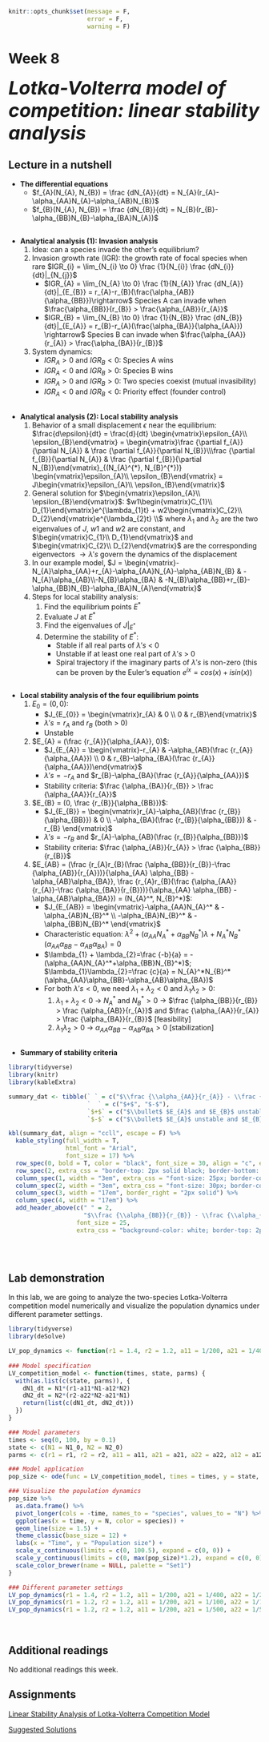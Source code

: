 ```r
knitr::opts_chunk$set(message = F, 
                      error = F, 
                      warning = F)

```

# Week 8 {-} 
<div style = "font-size: 28pt"> **_Lotka-Volterra model of competition: linear stability analysis_**</div>

## Lecture in a nutshell {-}

* **The differential equations**
    * $f_{A}(N_{A}, N_{B}) = \frac {dN_{A}}{dt} = N_{A}(r_{A}-\alpha_{AA}N_{A}-\alpha_{AB}N_{B})$
    * $f_{B}(N_{A}, N_{B}) = \frac {dN_{B}}{dt} = N_{B}(r_{B}-\alpha_{BB}N_{B}-\alpha_{BA}N_{A})$

<div style="height:1px ;"><br></div> 

* **Analytical analysis (1): Invasion analysis**
    1. Idea: can a species invade the other's equilibrium?
    2. Invasion growth rate (IGR): the growth rate of focal species when rare 
    $IGR_{i} =  \lim_{N_{i} \to 0} \frac {1}{N_{i}} \frac {dN_{i}}{dt}|_{N_{j}}$
        * $IGR_{A} = \lim_{N_{A} \to 0} \frac {1}{N_{A}} \frac {dN_{A}}{dt}|_{E_{B}} = r_{A}-r_{B}(\frac{\alpha_{AB}}{\alpha_{BB}})\rightarrow$ Species A can invade when $\frac{\alpha_{BB}}{r_{B}} > \frac{\alpha_{AB}}{r_{A}}$     
        * $IGR_{B} = \lim_{N_{B} \to 0} \frac {1}{N_{B}} \frac {dN_{B}}{dt}|_{E_{A}} = r_{B}-r_{A}(\frac{\alpha_{BA}}{\alpha_{AA}}) \rightarrow$ Species B can invade when $\frac{\alpha_{AA}}{r_{A}} > \frac{\alpha_{BA}}{r_{B}}$ 
    3. System dynamics:
        * $IGR_{A} > 0$ and $IGR_{B} < 0$: Species A wins
        * $IGR_{A} < 0$ and $IGR_{B} > 0$: Species B wins
        * $IGR_{A} > 0$ and $IGR_{B} > 0$: Two species coexist (mutual invasibility)
        * $IGR_{A} < 0$ and $IGR_{B} < 0$: Priority effect (founder control)

<div style="height:1px ;"><br></div> 

* **Analytical analysis (2): Local stability analysis**
    1. Behavior of a small displacement $\epsilon$ near the equilibrium: $\frac{d\epsilon}{dt} = \frac{d}{dt} \begin{vmatrix}\epsilon_{A}\\ \epsilon_{B}\end{vmatrix} = \begin{vmatrix}\frac {\partial f_{A}}{\partial N_{A}} & \frac {\partial f_{A}}{\partial N_{B}}\\\frac {\partial f_{B}}{\partial N_{A}} & \frac {\partial f_{B}}{\partial N_{B}}\end{vmatrix}_{(N_{A}^{*}, N_{B}^{*})} \begin{vmatrix}\epsilon_{A}\\ \epsilon_{B}\end{vmatrix} = J\begin{vmatrix}\epsilon_{A}\\ \epsilon_{B}\end{vmatrix}$
    2. General solution for $\begin{vmatrix}\epsilon_{A}\\ \epsilon_{B}\end{vmatrix}$: $w1\begin{vmatrix}C_{1}\\ D_{1}\end{vmatrix}e^{\lambda_{1}t} + w2\begin{vmatrix}C_{2}\\ D_{2}\end{vmatrix}e^{\lambda_{2}t} \\$
    where $\lambda_{1}$ and $\lambda_{2}$ are the two eigenvalues of $J$, $w1$ and $w2$ are constant, and $\begin{vmatrix}C_{1}\\ D_{1}\end{vmatrix}$ and $\begin{vmatrix}C_{2}\\ D_{2}\end{vmatrix}$ are the corresponding eigenvectors
    $\to \lambda's$ govern the dynamics of the displacement
    3. In our example model, $J = \begin{vmatrix}-N_{A}\alpha_{AA}+r_{A}-\alpha_{AA}N_{A}-\alpha_{AB}N_{B} & -N_{A}\alpha_{AB}\\-N_{B}\alpha_{BA} & -N_{B}\alpha_{BB}+r_{B}-\alpha_{BB}N_{B}-\alpha_{BA}N_{A}\end{vmatrix}$
    4. Steps for local stability analysis:
        1. Find the equilibrium points $E^{*}$
        2. Evaluate $J$ at $E^{*}$
        3. Find the eigenvalues of $J|_{E^{*}}$
        4. Determine the stability of $E^{*}$:
            * Stable if all real parts of $\lambda's$ < 0
            * Unstable if at least one real part of $\lambda's$ > 0
            * Spiral trajectory if the imaginary parts of $\lambda's$ is non-zero (this can be proven by the Euler's equation $e^{ix} = cos(x) + isin(x)$)

<div style="height:1px ;"><br></div> 

* **Local stability analysis of the four equilibrium points**
    1. $E_{0} = (0, 0)$:
        * $J_{E_{0}} = \begin{vmatrix}r_{A} & 0 \\ 0 & r_{B}\end{vmatrix}$
        * $\lambda's = r_{A}$ and $r_{B}$ (both > 0)
        * Unstable
    2. $E_{A} = (\frac {r_{A}}{\alpha_{AA}}, 0)$: 
        * $J_{E_{A}} = \begin{vmatrix}-r_{A} & -\alpha_{AB}(\frac {r_{A}}{\alpha_{AA}}) \\ 0 & r_{B}-\alpha_{BA}(\frac {r_{A}}{\alpha_{AA}})\end{vmatrix}$
        * $\lambda's = -r_{A}$ and $r_{B}-\alpha_{BA}(\frac {r_{A}}{\alpha_{AA}})$
        * Stability criteria: $\frac {\alpha_{BA}}{r_{B}} > \frac {\alpha_{AA}}{r_{A}}$
    3. $E_{B} = (0, \frac {r_{B}}{\alpha_{BB}})$:
        * $J_{E_{B}} = \begin{vmatrix}r_{A}-\alpha_{AB}(\frac {r_{B}}{\alpha_{BB}}) & 0 \\ -\alpha_{BA}(\frac {r_{B}}{\alpha_{BB}}) & -r_{B} \end{vmatrix}$
        * $\lambda's = -r_{B}$ and $r_{A}-\alpha_{AB}(\frac {r_{B}}{\alpha_{BB}})$
        * Stability criteria: $\frac {\alpha_{AB}}{r_{A}} > \frac {\alpha_{BB}}{r_{B}}$
    4. $E_{AB} = (\frac {r_{A}r_{B}(\frac {\alpha_{BB}}{r_{B}}-\frac {\alpha_{AB}}{r_{A}})}{\alpha_{AA} \alpha_{BB} - \alpha_{AB}\alpha_{BA}}, \frac {r_{A}r_{B}(\frac {\alpha_{AA}}{r_{A}}-\frac {\alpha_{BA}}{r_{B}})}{\alpha_{AA} \alpha_{BB} - \alpha_{AB}\alpha_{BA}}) = (N_{A}^*, N_{B}^*)$:
        * $J_{E_{AB}} = \begin{vmatrix}-\alpha_{AA}N_{A}^* & -\alpha_{AB}N_{B}^* \\ -\alpha_{BA}N_{B}^* & -\alpha_{BB}N_{B}^* \end{vmatrix}$
        * Characteristic equation: $\lambda^2+(\alpha_{AA}N_{A}^*+\alpha_{BB}N_{B}^*)\lambda+N_{A}^*N_{B}^*(\alpha_{AA}\alpha_{BB}-\alpha_{AB}\alpha_{BA}) = 0$
        * $\lambda_{1} + \lambda_{2}=\frac {-b}{a} = -(\alpha_{AA}N_{A}^*+\alpha_{BB}N_{B}^*)$; $\lambda_{1}\lambda_{2}=\frac {c}{a} = N_{A}^*N_{B}^*(\alpha_{AA}\alpha_{BB}-\alpha_{AB}\alpha_{BA})$
        * For both $\lambda's < 0$, we need $\lambda_{1} + \lambda_{2} < 0$ and $\lambda_{1}\lambda_{2} > 0$:
            1. $\lambda_{1} + \lambda_{2} < 0$ $\to$ $N_{A}^*$ and $N_{B}^* > 0$ $\to$ $\frac {\alpha_{BB}}{r_{B}} > \frac {\alpha_{AB}}{r_{A}}$ and $\frac {\alpha_{AA}}{r_{A}} > \frac {\alpha_{BA}}{r_{B}}$ [feasibility]
            2. $\lambda_{1}\lambda_{2} > 0$ $\to$ $\alpha_{AA}\alpha_{BB}-\alpha_{AB}\alpha_{BA} > 0$ [stabilization]

<div style="height:1px ;"><br></div>

* **Summary of stability criteria**

<style>
.book-body .page-wrapper .page-inner section.normal table th {
    border: 1px solid white !important;
}

.book-body .page-wrapper .page-inner section.normal table th div {
    border: 1px solid white !important;
}

</style>

```r
library(tidyverse)
library(knitr)
library(kableExtra)

summary_dat <- tibble(` ` = c("$\\frac {\\alpha_{AA}}{r_{A}} - \\frac {\\alpha_{BA}}{r_{B}}$", ""),
                      `  ` = c("$+$", "$-$"),
                      `$+$` = c("$\\bullet$ $E_{A}$ and $E_{B}$ unstable <br> $\\bullet$ $E_{AB}$ feasible and stable <br> $\\bullet$ $IGR_{A}$ > 0 and $IGR_{B}$ > 0 <br> $\\bullet$ Stable coexistence", "$\\bullet$ $E_{A}$ stable and $E_{B}$ unstable <br> $\\bullet$ $E_{AB}$ unfeasible <br> $\\bullet$ $IGR_{A}$ > 0 and $IGR_{B}$ < 0 <br> $\\bullet$ Species A wins"), 
                      `$-$` = c("$\\bullet$ $E_{A}$ unstable and $E_{B}$ stable <br> $\\bullet$ $E_{AB}$ unfeasible <br> $\\bullet$ $IGR_{A}$ < 0 and $IGR_{B}$ > 0 <br> $\\bullet$ Species B wins", "$\\bullet$ $E_{A}$ and $E_{B}$ stable <br> $\\bullet$ $E_{AB}$ feasible but unstable <br> $\\bullet$ $IGR_{A}$ < 0 and $IGR_{B}$ < 0 <br> $\\bullet$ Priority effect"))

kbl(summary_dat, align = "ccll", escape = F) %>%
  kable_styling(full_width = T, 
                html_font = "Arial",
                font_size = 17) %>%
  row_spec(0, bold = T, color = "black", font_size = 30, align = "c", extra_css = "border-color: white; background-color: white;") %>%
  row_spec(2, extra_css = "border-top: 2px solid black; border-bottom: 2px solid white; background-color: white;") %>%
  column_spec(1, width = "3em", extra_css = "font-size: 25px; border-color: white; vertical-align: bottom;") %>%
  column_spec(2, width = "3em", extra_css = "font-size: 30px; border-color: white; border-top: 5px; font-weight: bold; vertical-align: middle;") %>%
  column_spec(3, width = "17em", border_right = "2px solid") %>%
  column_spec(4, width = "17em") %>%
  add_header_above(c(" " = 2, 
                     "$\\frac {\\alpha_{BB}}{r_{B}} - \\frac {\\alpha_{AB}}{r_{A}}$" = 2),
                   font_size = 25,
                   extra_css = "background-color: white; border-top: 2px solid white; border-bottom: 2px solid white;")

```


<div style="height:1px ;"><br></div>    
<br>


## Lab demonstration {-}

In this lab, we are going to analyze the two-species Lotka-Volterra competition model numerically and visualize the population dynamics under different parameter settings.

```r
library(tidyverse)
library(deSolve)

LV_pop_dynamics <- function(r1 = 1.4, r2 = 1.2, a11 = 1/200, a21 = 1/400, a22 = 1/200, a12 = 1/300, N1_0 = 10, N2_0 = 10) {
    
### Model specification
LV_competition_model <- function(times, state, parms) {
  with(as.list(c(state, parms)), {
    dN1_dt = N1*(r1-a11*N1-a12*N2)  
    dN2_dt = N2*(r2-a22*N2-a21*N1)
    return(list(c(dN1_dt, dN2_dt)))
  })
}

### Model parameters
times <- seq(0, 100, by = 0.1)
state <- c(N1 = N1_0, N2 = N2_0)
parms <- c(r1 = r1, r2 = r2, a11 = a11, a21 = a21, a22 = a22, a12 = a12)

### Model application
pop_size <- ode(func = LV_competition_model, times = times, y = state, parms = parms)

### Visualize the population dynamics
pop_size %>%
  as.data.frame() %>%
  pivot_longer(cols = -time, names_to = "species", values_to = "N") %>%
  ggplot(aes(x = time, y = N, color = species)) + 
  geom_line(size = 1.5) +
  theme_classic(base_size = 12) +
  labs(x = "Time", y = "Population size") +
  scale_x_continuous(limits = c(0, 100.5), expand = c(0, 0)) +
  scale_y_continuous(limits = c(0, max(pop_size)*1.2), expand = c(0, 0)) +
  scale_color_brewer(name = NULL, palette = "Set1")
}

### Different parameter settings
LV_pop_dynamics(r1 = 1.4, r2 = 1.2, a11 = 1/200, a21 = 1/400, a22 = 1/200, a12 = 1/300, N1_0 = 10, N2_0 = 10)  # stable coexistence
LV_pop_dynamics(r1 = 1.2, r2 = 1.2, a11 = 1/200, a21 = 1/100, a22 = 1/100, a12 = 1/300, N1_0 = 10, N2_0 = 10)  # N1 wins
LV_pop_dynamics(r1 = 1.2, r2 = 1.2, a11 = 1/200, a21 = 1/500, a22 = 1/500, a12 = 1/300, N1_0 = 10, N2_0 = 10)  # N2 wins

```
<br>

## Additional readings {-}

No additional readings this week.
<br>

## Assignments {-}

[Linear Stability Analysis of Lotka-Volterra Competition Model](./Assignments/Week8_LV Competition Model.pdf){target="_blank"}

[Suggested Solutions](./Assignments/Week8_LV Competition Model_with_Solutions.pdf){target="_blank"}





